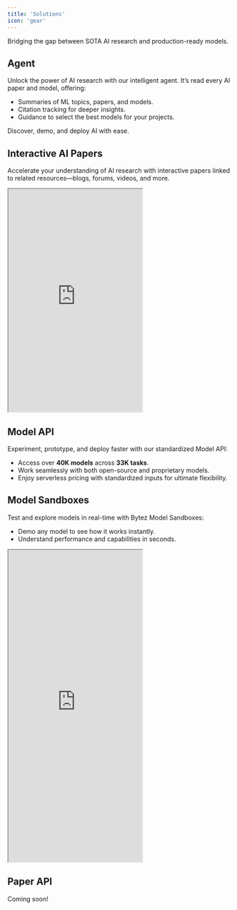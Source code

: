 ```yaml
---
title: 'Solutions'
icon: 'gear'
---
```


Bridging the gap between SOTA AI research and production-ready models.

## Agent  
Unlock the power of AI research with our intelligent agent. It’s read every AI paper and model, offering:  
- Summaries of ML topics, papers, and models.  
- Citation tracking for deeper insights.  
- Guidance to select the best models for your projects.  

Discover, demo, and deploy AI with ease.

## Interactive AI Papers  
Accelerate your understanding of AI research with interactive papers linked to related resources—blogs, forums, videos, and more.

<iframe
  src="https://bytez.com/docs/arxiv/1706.03762/paper"
  title="Attention is All You Need"
  height="500"
  allowFullScreen
  style={{ width: '100%', borderRadius: '0.5rem' }}
></iframe>

## Model API  
Experiment, prototype, and deploy faster with our standardized Model API:  
- Access over **40K models** across **33K tasks**.  
- Work seamlessly with both open-source and proprietary models.  
- Enjoy serverless pricing with standardized inputs for ultimate flexibility.  

## Model Sandboxes  
Test and explore models in real-time with Bytez Model Sandboxes:  
- Demo any model to see how it works instantly.  
- Understand performance and capabilities in seconds.  

<iframe
  src="https://bytez.com/docs/NousResearch/Hermes-3-Llama-3.1-8B/model"
  title="Model Sandbox"
  height="700"
  allowFullScreen
  style={{ width: '100%', borderRadius: '0.5rem' }}
></iframe>

## Paper API 
Coming soon!